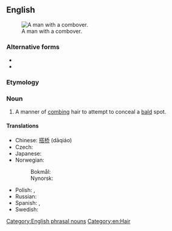 {{also|comb-over|comb over}}
==English==
{{wikipedia|Comb over}}
[[File:Don Rickles 1973.JPG|thumb|A man with a combover.]]

===Alternative forms===
* {{l|en|comb over}}
* {{l|en|comb-over}}

===Etymology===
{{compound|en|comb|over}}

===Noun===
{{en-noun}}

# A manner of [[comb]]ing hair to attempt to conceal a [[bald]] spot.

====Translations====
{{trans-top|A manner of combing hair to conceal a bald spot}}
* Chinese: [[搭桥]] (dāqiáo)
* Czech: {{t|cs|přehazovačka|f}}
* Japanese: {{t|ja|バーコード|tr=bākōdo}}
* Norwegian:
*: Bokmål: {{t|no|hentesveis|m}}
*: Nynorsk: {{t|nn|hentesveis|m}}
{{trans-mid}}
* Polish: {{t+|pl|pożyczka|f}}, {{t+|pl|zaczeska|f}}
* Russian: {{t+|ru|зачёс|m}}
* Spanish: {{t|es|peinado tapacalva|m}}, {{t|es|tapacalva|m}}
* Swedish: {{t+|sv|överkamning|c}}
{{trans-bottom}}

[[Category:English phrasal nouns]]
[[Category:en:Hair]]